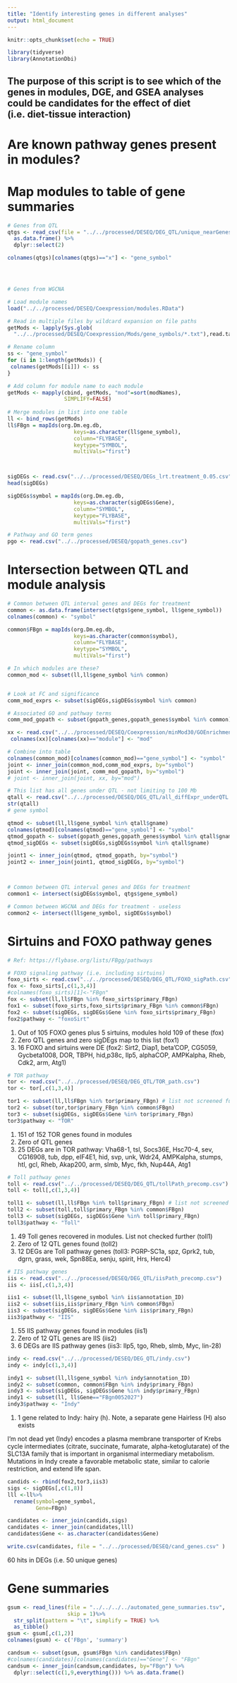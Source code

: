 ```yaml
---
title: "Identify interesting genes in different analyses"
output: html_document
---
```


```r
knitr::opts_chunk$set(echo = TRUE)

library(tidyverse)
library(AnnotationDbi)
```

## The purpose of this script is to see which of the genes in modules, DGE, and GSEA analyses could be candidates for the effect of diet (i.e. diet-tissue interaction)

# Are known pathway genes present in modules?

# Map modules to table of gene summaries

```r

# Genes from QTL
qtgs <- read_csv(file = "../../processed/DESEQ/DEG_QTL/unique_nearGenes.csv") %>%
  as.data.frame() %>%
  dplyr::select(2)

colnames(qtgs)[colnames(qtgs)=="x"] <- "gene_symbol"




# Genes from WGCNA

# Load module names
load("../../processed/DESEQ/Coexpression/modules.RData")

# Read in multiple files by wildcard expansion on file paths
getMods <- lapply(Sys.glob(
  "../../processed/DESEQ/Coexpression/Mods/gene_symbols/*.txt"),read.table)

# Rename column
ss <- "gene_symbol"
for (i in 1:length(getMods)) {
 colnames(getMods[[i]]) <- ss 
}

# Add column for module name to each module
getMods <- mapply(cbind, getMods, "mod"=sort(modNames), 
                  SIMPLIFY=FALSE)
 
# Merge modules in list into one table
ll <- bind_rows(getMods)
ll$FBgn = mapIds(org.Dm.eg.db,
                     keys=as.character(ll$gene_symbol), 
                     column="FLYBASE",
                     keytype="SYMBOL",
                     multiVals="first")



sigDEGs <- read.csv("../../processed/DESEQ/DEGs_lrt.treatment_0.05.csv")
head(sigDEGs)

sigDEGs$symbol = mapIds(org.Dm.eg.db,
                     keys=as.character(sigDEGs$Gene), 
                     column="SYMBOL",
                     keytype="FLYBASE",
                     multiVals="first")

# Pathway and GO term genes
pgo <- read.csv("../../processed/DESEQ/gopath_genes.csv")                     
```

# Intersection between QTL and module analysis

```r
# Common between QTL interval genes and DEGs for treatment
common <- as.data.frame(intersect(qtgs$gene_symbol, ll$gene_symbol))
colnames(common) <- "symbol"

common$FBgn = mapIds(org.Dm.eg.db,
                     keys=as.character(common$symbol), 
                     column="FLYBASE",
                     keytype="SYMBOL",
                     multiVals="first")

# In which modules are these?
common_mod <- subset(ll,ll$gene_symbol %in% common)


# Look at FC and significance
comm_mod_exprs <- subset(sigDEGs,sigDEGs$symbol %in% common)

# Associated GO and pathway terms
comm_mod_gopath <- subset(gopath_genes,gopath_genes$symbol %in% common)

xx <- read.csv("../../processed/DESEQ/Coexpression/minMod30/GOEnrichmentTable.csv")
 colnames(xx)[colnames(xx)=="module"] <- "mod"

# Combine into table
colnames(common_mod)[colnames(common_mod)=="gene_symbol"] <- "symbol"
joint <- inner_join(common_mod,comm_mod_exprs, by="symbol")
joint <- inner_join(joint, comm_mod_gopath, by="symbol")
# joint <- inner_join(joint, xx, by="mod")

# This list has all genes under QTL - not limiting to 100 Mb
qtall <- read.csv("../../processed/DESEQ/DEG_QTL/all_diffExpr_underQTL.csv")
str(qtall)
# gene symbol

qtmod <- subset(ll,ll$gene_symbol %in% qtall$gname)
colnames(qtmod)[colnames(qtmod)=="gene_symbol"] <- "symbol"
qtmod_gopath <- subset(gopath_genes,gopath_genes$symbol %in% qtall$gname)
qtmod_sigDEGs <- subset(sigDEGs,sigDEGs$symbol %in% qtall$gname)

joint1 <- inner_join(qtmod, qtmod_gopath, by="symbol")
joint2 <- inner_join(joint1, qtmod_sigDEGs, by="symbol")



# Common between QTL interval genes and DEGs for treatment
common1 <- intersect(sigDEGs$symbol, qtgs$gene_symbol)

# Common between WGCNA and DEGs for treatment - useless
common2 <- intersect(ll$gene_symbol, sigDEGs$symbol)
```

# Sirtuins and FOXO pathway genes

```r
# Ref: https://flybase.org/lists/FBgg/pathways

# FOXO signaling pathway (i.e. including sirtuins)
foxo_sirts <- read.csv("../../processed/DESEQ/DEG_QTL/FOXO_sigPath.csv")
fox <- foxo_sirts[,c(1,3,4)]
#colnames(foxo_sirts)[1]<-"FBgn"
fox <- subset(ll,ll$FBgn %in% foxo_sirts$primary_FBgn)
fox1 <- subset(foxo_sirts,foxo_sirts$primary_FBgn %in% common$FBgn)
fox2 <- subset(sigDEGs, sigDEGs$Gene %in% foxo_sirts$primary_FBgn)
fox2$pathway <- "foxoSirt"
```

1. Out of 105 FOXO genes plus 5 sirtuins, modules hold 109 of these (fox)
2. Zero QTL genes and zero sigDEgs map to this list (fox1)
3. 16 FOXO and sirtuins were DE (fox2: Sirt2, Diap1, beta'COP, CG5059, Gycbeta1008, DOR, TBPH, hid,p38c, Ilp5, alphaCOP, AMPKalpha, Rheb, Cdk2, arm, Atg1)


```r
# TOR pathway
tor <- read.csv("../../processed/DESEQ/DEG_QTL/TOR_path.csv")
tor <- tor[,c(1,3,4)]

tor1 <- subset(ll,ll$FBgn %in% tor$primary_FBgn) # list not screened further
tor2 <- subset(tor,tor$primary_FBgn %in% common$FBgn)
tor3 <- subset(sigDEGs, sigDEGs$Gene %in% tor$primary_FBgn)
tor3$pathway <- "TOR"

```

1. 151 of 152 TOR genes found in modules
2. Zero of QTL genes
3. 25 DEGs are in TOR pathway: Vha68-1, tsl, Socs36E, Hsc70-4, sev, CG16908, tub, dpp, eIF4E1, hid, svp, unk, Wdr24, AMPKalpha, stumps, htl, gcl, Rheb, Akap200, arm, slmb, Myc, fkh, Nup44A, Atg1 

```r
# Toll pathway genes
toll <- read.csv("../../processed/DESEQ/DEG_QTL/tollPath_precomp.csv")
toll <- toll[,c(1,3,4)]

toll1 <- subset(ll,ll$FBgn %in% toll$primary_FBgn) # list not screened further
toll2 <- subset(toll,toll$primary_FBgn %in% common$FBgn)
toll3 <- subset(sigDEGs, sigDEGs$Gene %in% toll$primary_FBgn)
toll3$pathway <- "Toll"
```

1. 49 Toll genes recovered in modules. List not checked further (toll1)
2. Zero of 12 QTL genes found (toll2)
3. 12 DEGs are Toll pathway genes (toll3: PGRP-SC1a, spz, Gprk2, tub, dgrn, grass, wek, Spn88Ea, senju, spirit, Hrs, Herc4)

```r
# IIS pathway genes
iis <- read.csv("../../processed/DESEQ/DEG_QTL/iisPath_precomp.csv")
iis <- iis[,c(1,3,4)]

iis1 <- subset(ll,ll$gene_symbol %in% iis$annotation_ID)
iis2 <- subset(iis,iis$primary_FBgn %in% common$FBgn)
iis3 <- subset(sigDEGs, sigDEGs$Gene %in% iis$primary_FBgn)
iis3$pathway <- "IIS"
```

1. 55 IIS pathway genes found in modules (iis1)
2. Zero of 12 QTL genes are IIS (iis2)
3. 6 DEGs are IIS pathway genes (iis3: Ilp5, tgo, Rheb, slmb, Myc, lin-28)

```r
indy <- read.csv("../../processed/DESEQ/DEG_QTL/indy.csv")
indy <- indy[c(1,3,4)]

indy1 <- subset(ll,ll$gene_symbol %in% indy$annotation_ID)
indy2 <- subset(common, common$FBgn %in% indy$primary_FBgn)
indy3 <- subset(sigDEGs, sigDEGs$Gene %in% indy$primary_FBgn)
indy1 <- subset(ll, ll$Gene=="FBgn0052027")
indy3$pathway <- "Indy"
```

1. 1 gene related to Indy: hairy (h). Note, a separate gene Hairless (H) also exists

I'm not dead yet (Indy) encodes a plasma membrane transporter of Krebs cycle intermediates (citrate, succinate, fumarate, alpha-ketoglutarate) of the SLC13A family that is important in organismal intermediary metabolism. Mutations in Indy create a favorable metabolic state, similar to calorie restriction, and extend life span.

```r
candids <- rbind(fox2,tor3,iis3)
sigs <- sigDEGs[,c(1,8)]
lll <-ll%>%
  rename(symbol=gene_symbol,
         Gene=FBgn)

candidates <- inner_join(candids,sigs)
candidates <- inner_join(candidates,lll)
candidates$Gene <- as.character(candidates$Gene)

write.csv(candidates, file = "../../processed/DESEQ/cand_genes.csv" )
```

60 hits in DEGs (i.e. 50 unique genes)

# Gene summaries
```r
gsum <- read_lines(file = "../../../../automated_gene_summaries.tsv",
                   skip = 1)%>%
  str_split(pattern = "\t", simplify = TRUE) %>% 
  as_tibble() 
gsum <- gsum[,c(1,2)]
colnames(gsum) <- c('FBgn', 'summary')

candsum <- subset(gsum, gsum$FBgn %in% candidates$FBgn)
#colnames(candidates)[colnames(candidates)=="Gene"] <- "FBgn"
candsum <- inner_join(candsum,candidates, by="FBgn") %>%
  dplyr::select(c(1,9,everything())) %>% as.data.frame()

```


